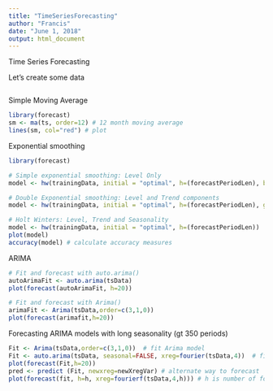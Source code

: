 ---
title: "TimeSeriesForecasting"
author: "Francis"
date: "June 1, 2018"
output: html_document
---

Time Series Forecasting

Let's create some data
```{r}

```

Simple Moving Average
```{r}
library(forecast)
sm <- ma(ts, order=12) # 12 month moving average
lines(sm, col="red") # plot
```

Exponential smoothing
```{r}
library(forecast)

# Simple exponential smoothing: Level Only
model <- hw(trainingData, initial = "optimal", h=(forecastPeriodLen), beta=NULL, gamma=NULL) # h is the no. periods to forecast

# Double Exponential smoothing: Level and Trend components
model <- hw(trainingData, initial = "optimal", h=(forecastPeriodLen), gamma=NULL)

# Holt Winters: Level, Trend and Seasonality
model <- hw(trainingData, initial = "optimal", h=(forecastPeriodLen))
plot(model)
accuracy(model) # calculate accuracy measures
```

ARIMA
```{r}
# Fit and forecast with auto.arima()
autoArimaFit <- auto.arima(tsData)
plot(forecast(autoArimaFit, h=20))

# Fit and forecast with Arima()
arimaFit <- Arima(tsData,order=c(3,1,0))
plot(forecast(arimafit,h=20))
```

Forecasting ARIMA models with long seasonality (gt 350 periods)
```{r}
Fit <- Arima(tsData,order=c(3,1,0))  # fit Arima model
Fit <- auto.arima(tsData, seasonal=FALSE, xreg=fourier(tsData,4))  # fit auto.arima model
plot(forecast(Fit,h=20))
pred <- predict (Fit, newxreg=newXregVar) # alternate way to forecast
plot(forecast(fit, h=h, xreg=fourierf(tsData,4,h))) # h is number of forecasts
```
